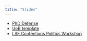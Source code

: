```yaml
---
title: "Slides"
---
```


- [PhD Defense](files/defense-tmp.html)
- [UoB template](files/uob_tmp.html)
- [LSE Contentious Politics Workshop](files/lse_contentious_politics_workshop.html)